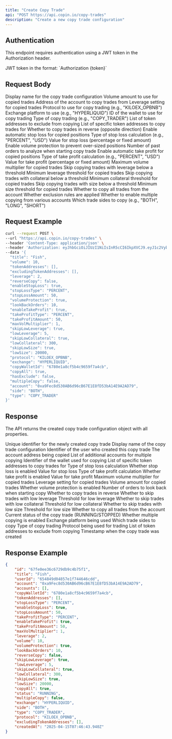 ```yaml
---
title: "Create Copy Trade"
api: "POST https://api.copin.io/copy-trades"
description: "Create a new copy trade configuration"
---
```


## Authentication
This endpoint requires authentication using a JWT token in the Authorization header.

<ParamField header="Authorization" type="string" required>
    JWT token in the format: `Authorization {token}`
</ParamField>

## Request Body

<ParamField body="title" type="string" required>
    Display name for the copy trade configuration
</ParamField>

<ParamField body="volume" type="number" required>
    Volume amount to use for copied trades
</ParamField>

<ParamField body="account" type="string" required>
    Address of the account to copy trades from
</ParamField>

<ParamField body="leverage" type="number" required>
    Leverage setting for copied trades
</ParamField>

<ParamField body="protocol" type="string" required>
    Protocol to use for copy trading (e.g., "KILOEX_OPBNB")
</ParamField>

<ParamField body="exchange" type="string" required>
    Exchange platform to use (e.g., "HYPERLIQUID")
</ParamField>

<ParamField body="copyWalletId" type="string" required>
    ID of the wallet to use for copy trading
</ParamField>

<ParamField body="type" type="string" required>
    Type of copy trading (e.g., "COPY_TRADER")
</ParamField>

<ParamField body="excludingTokenAddresses" type="array" required>
    List of token addresses to exclude from copying
</ParamField>

<ParamField body="tokenAddresses" type="array" required>
    List of specific token addresses to copy trades for
</ParamField>

<ParamField body="reverseCopy" type="boolean" default="false">
    Whether to copy trades in reverse (opposite direction)
</ParamField>

<ParamField body="enableStopLoss" type="boolean" default="false">
    Enable automatic stop loss for copied positions
</ParamField>

<ParamField body="stopLossType" type="string" default="USD">
    Type of stop loss calculation (e.g., "PERCENT", "USD")
</ParamField>

<ParamField body="stopLossAmount" type="number">
    Value for stop loss (percentage or fixed amount)
</ParamField>

<ParamField body="volumeProtection" type="boolean" default="true">
    Enable volume protection to prevent over-sized positions
</ParamField>

<ParamField body="lookBackOrders" type="number">
    Number of past orders to analyze when starting copy trade
</ParamField>

<ParamField body="enableTakeProfit" type="boolean" default="false">
    Enable automatic take profit for copied positions
</ParamField>

<ParamField body="takeProfitType" type="string" default="USD">
    Type of take profit calculation (e.g., "PERCENT", "USD")
</ParamField>

<ParamField body="takeProfitAmount" type="number">
    Value for take profit (percentage or fixed amount)
</ParamField>

<ParamField body="maxVolMultiplier" type="number">
    Maximum volume multiplier for copied trades
</ParamField>

<ParamField body="skipLowLeverage" type="boolean" default="false">
    Skip copying trades with leverage below a threshold
</ParamField>

<ParamField body="lowLeverage" type="number">
    Minimum leverage threshold for copied trades
</ParamField>

<ParamField body="skipLowCollateral" type="boolean" default="false">
    Skip copying trades with collateral below a threshold
</ParamField>

<ParamField body="lowCollateral" type="number">
    Minimum collateral threshold for copied trades
</ParamField>

<ParamField body="skipLowSize" type="boolean" default="false">
    Skip copying trades with size below a threshold
</ParamField>

<ParamField body="lowSize" type="number">
    Minimum size threshold for copied trades
</ParamField>

<ParamField body="copyAll" type="boolean" default="true">
    Whether to copy all trades from the account
</ParamField>

<ParamField body="hasExclude" type="boolean" default="false">
    Whether exclusion rules are applied
</ParamField>

<ParamField body="multipleCopy" type="boolean" default="false">
    Whether to enable multiple copying from various accounts
</ParamField>

<ParamField body="side" type="string"  default="BOTH">
    Which trade sides to copy (e.g., "BOTH", "LONG", "SHORT")
</ParamField>

## Request Example

```bash
curl --request POST \
--url "https://api.copin.io/copy-trades" \
--header 'Content-Type: application/json' \
--header 'Authorization: eyJhbGciOiJIUzI1NiIsInR5cCI6IkpXVCJ9.eyJ1c2VybmFtZSI6IjB4MTUzNTQ4NGMxRWVjMUQyMDNmRTFBNTNFQTExYTYyMWE4ODRBRTA2NyIsInRpbWUiOjE3NDQ2MjYxNjIzODksImFjY2VzcyI6IlVmTkNiTWhMVVMxNzQ0NjI2MTYyMzkwIiwiaWF0IjoxNzQ0NjI2MTYyLCJleHAiOjE3NDUyMzA5NjJ9.LpvhBdxyfehzom-v5tKumAqCptSMkVk7HVKKVtjSpk8' \
--data '{
  "title": "Fish",
  "volume": 10,
  "tokenAddresses": [],
  "excludingTokenAddresses": [],
  "leverage": 2,
  "reverseCopy": false,
  "enableStopLoss": true,
  "stopLossType": "PERCENT",
  "stopLossAmount": 50,
  "volumeProtection": true,
  "lookBackOrders": 10,
  "enableTakeProfit": true,
  "takeProfitType": "PERCENT",
  "takeProfitAmount": 50,
  "maxVolMultiplier": 1,
  "skipLowLeverage": true,
  "lowLeverage": 5,
  "skipLowCollateral": true,
  "lowCollateral": 300,
  "skipLowSize": true,
  "lowSize": 20000,
  "protocol": "KILOEX_OPBNB",
  "exchange": "HYPERLIQUID",
  "copyWalletId": "6780e1a8cf5b4c9659f7a4cb",
  "copyAll": true,
  "hasExclude": false,
  "multipleCopy": false,
  "account": "0xa9Fec8d530AB6d96cB67E1E8fD53bA14E9A2AD79",
  "side": "BOTH",
  "type": "COPY_TRADER"
}'
```

## Response
The API returns the created copy trade configuration object with all properties.

<ResponseField name="id" type="string">
    Unique identifier for the newly created copy trade
</ResponseField>
<ResponseField name="title" type="string">
    Display name of the copy trade configuration
</ResponseField>
<ResponseField name="userId" type="string">
    Identifier of the user who created this copy trade
</ResponseField>
<ResponseField name="account" type="string">
    The account address being copied
</ResponseField>
<ResponseField name="accounts" type="array">
    List of additional accounts for multiple copying
</ResponseField>
<ResponseField name="copyWalletId" type="string">
    Identifier of the wallet used for copying
</ResponseField>
<ResponseField name="tokenAddresses" type="array">
    List of specific token addresses to copy trades for
</ResponseField>
<ResponseField name="stopLossType" type="string">
    Type of stop loss calculation
</ResponseField>
<ResponseField name="enableStopLoss" type="boolean">
    Whether stop loss is enabled
</ResponseField>
<ResponseField name="stopLossAmount" type="number">
    Value for stop loss
</ResponseField>
<ResponseField name="takeProfitType" type="string">
    Type of take profit calculation
</ResponseField>
<ResponseField name="enableTakeProfit" type="boolean">
    Whether take profit is enabled
</ResponseField>
<ResponseField name="takeProfitAmount" type="number">
    Value for take profit
</ResponseField>
<ResponseField name="maxVolMultiplier" type="number">
    Maximum volume multiplier for copied trades
</ResponseField>
<ResponseField name="leverage" type="number">
    Leverage setting for copied trades
</ResponseField>
<ResponseField name="volume" type="number">
    Volume amount for copied trades
</ResponseField>
<ResponseField name="volumeProtection" type="boolean">
    Whether volume protection is enabled
</ResponseField>
<ResponseField name="lookBackOrders" type="number">
    Number of orders to look back when starting copy
</ResponseField>
<ResponseField name="reverseCopy" type="boolean">
    Whether to copy trades in reverse
</ResponseField>
<ResponseField name="skipLowLeverage" type="boolean">
    Whether to skip trades with low leverage
</ResponseField>
<ResponseField name="lowLeverage" type="number">
    Threshold for low leverage
</ResponseField>
<ResponseField name="skipLowCollateral" type="boolean">
    Whether to skip trades with low collateral
</ResponseField>
<ResponseField name="lowCollateral" type="number">
    Threshold for low collateral
</ResponseField>
<ResponseField name="skipLowSize" type="boolean">
    Whether to skip trades with low size
</ResponseField>
<ResponseField name="lowSize" type="number">
    Threshold for low size
</ResponseField>
<ResponseField name="copyAll" type="boolean">
    Whether to copy all trades from the account
</ResponseField>
<ResponseField name="status" type="string">
    Current status of the copy trade (RUNNING/STOPPED)
</ResponseField>
<ResponseField name="multipleCopy" type="boolean">
    Whether multiple copying is enabled
</ResponseField>
<ResponseField name="exchange" type="string">
    Exchange platform being used
</ResponseField>
<ResponseField name="side" type="string">
    Which trade sides to copy
</ResponseField>
<ResponseField name="type" type="string">
    Type of copy trading
</ResponseField>
<ResponseField name="protocol" type="string">
    Protocol being used for trading
</ResponseField>
<ResponseField name="excludingTokenAddresses" type="array">
    List of token addresses to exclude from copying
</ResponseField>
<ResponseField name="createdAt" type="string">
    Timestamp when the copy trade was created
</ResponseField>

## Response Example

```json
{
    "id": "67fe0ee36c6729db9c4b75f1",
    "title": "Fish",
    "userId": "654849d04857e1f744646cdd",
    "account": "0xa9Fec8d530AB6d96cB67E1E8fD53bA14E9A2AD79",
    "accounts": [],
    "copyWalletId": "6780e1a8cf5b4c9659f7a4cb",
    "tokenAddresses": [],
    "stopLossType": "PERCENT",
    "enableStopLoss": true,
    "stopLossAmount": 50,
    "takeProfitType": "PERCENT",
    "enableTakeProfit": true,
    "takeProfitAmount": 50,
    "maxVolMultiplier": 1,
    "leverage": 2,
    "volume": 10,
    "volumeProtection": true,
    "lookBackOrders": 10,
    "reverseCopy": false,
    "skipLowLeverage": true,
    "lowLeverage": 5,
    "skipLowCollateral": true,
    "lowCollateral": 300,
    "skipLowSize": true,
    "lowSize": 20000,
    "copyAll": true,
    "status": "RUNNING",
    "multipleCopy": false,
    "exchange": "HYPERLIQUID",
    "side": "BOTH",
    "type": "COPY_TRADER",
    "protocol": "KILOEX_OPBNB",
    "excludingTokenAddresses": [],
    "createdAt": "2025-04-15T07:46:43.940Z"
}
```
